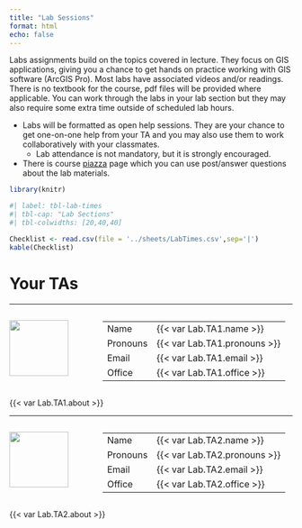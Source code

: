 ```yaml
---
title: "Lab Sessions"
format: html
echo: false
---
```


Labs assignments build on the topics covered in lecture.  They focus on GIS applications, giving you a chance to get hands on practice working with GIS software (ArcGIS Pro).  Most labs have associated videos and/or readings.  There is no textbook for the course, pdf files will be provided where applicable.  You can work through the labs in your lab section but they may also require some extra time outside of scheduled lab hours.

* Labs will be formatted as open help sessions.  They are your chance to get one-on-one help from your TA and you may also use them to work collaboratively with your classmates.
  * Lab attendance is not mandatory, but it is strongly encouraged.
* There is course [piazza]({{< var keyInfo.piazza_link >}}) page which you can use post/answer questions about the lab materials.

```r

library(knitr)
```


```r
#| label: tbl-lab-times
#| tbl-cap: "Lab Sections"
#| tbl-colwidths: [20,40,40]

Checklist <- read.csv(file = '../sheets/LabTimes.csv',sep='|')
kable(Checklist)

```

# Your TAs

---

:::: {.columns}

:::{.column width="30%"}

![](images/{{< var Lab.TA1.photo >}}){width=85%}

:::

::: {.column width="70%"}

 |
-----|:-----
Name|{{< var Lab.TA1.name >}}
Pronouns|{{< var Lab.TA1.pronouns >}}
Email|{{< var Lab.TA1.email >}}
Office|{{< var Lab.TA1.office >}}


::: 

::::

{{< var Lab.TA1.about >}}

---

:::: {.columns}

:::{.column width="30%"}

![](images/{{< var Lab.TA2.photo >}}){width=85%}

:::

::: {.column width="70%"}


 |
-----|:-----
Name|{{< var Lab.TA2.name >}}
Pronouns|{{< var Lab.TA2.pronouns >}}
Email|{{< var Lab.TA2.email >}}
Office|{{< var Lab.TA2.office >}}

::: 

::::

{{< var Lab.TA2.about >}}

